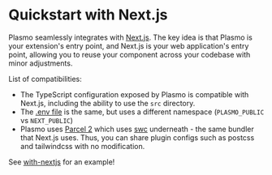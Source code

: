 # Quickstart with Next.js

Plasmo seamlessly integrates with [Next.js](https://nextjs.org/). The key idea is that Plasmo is your extension's entry point, and Next.js is your web application's entry point, allowing you to reuse your component across your codebase with minor adjustments.

List of compatibilities:

- The TypeScript configuration exposed by Plasmo is compatible with Next.js, including the ability to use the `src` directory.
- The [.env file](/workflows/env) is the same, but uses a different namespace (`PLASMO_PUBLIC` vs `NEXT_PUBLIC`)
- Plasmo uses [Parcel 2](https://parceljs.org/) which uses [swc](https://swc.rs/) underneath - the same bundler that Next.js uses. Thus, you can share plugin configs such as postcss and tailwindcss with no modification.

See [with-nextjs](https://github.com/PlasmoHQ/examples/tree/main/with-nextjs) for an example!
